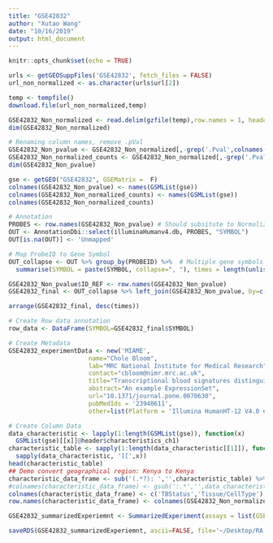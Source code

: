 ```yaml
---
title: "GSE42832"
author: "Xutao Wang"
date: "10/16/2019"
output: html_document
---
```


```r
knitr::opts_chunk$set(echo = TRUE)
```

```r
urls <- getGEOSuppFiles('GSE42832', fetch_files = FALSE)
url_non_normalized <- as.character(urls$url[2])

temp <- tempfile()
download.file(url_non_normalized,temp)

GSE42832_Non_normalized <- read.delim(gzfile(temp),row.names = 1, header = TRUE) %>% dplyr::select_if(~sum(!is.na(.)) > 0)
dim(GSE42832_Non_normalized)
```

```r
# Renaming column names, remove .pVal
GSE42832_Non_pvalue <- GSE42832_Non_normalized[,-grep('.Pval',colnames(GSE42832_Non_normalized))]
GSE42832_Non_normalized_counts <- GSE42832_Non_normalized[,-grep('.Pval',colnames(GSE42832_Non_normalized))]
dim(GSE42832_Non_pvalue)

gse <- getGEO("GSE42832", GSEMatrix =  F)
colnames(GSE42832_Non_pvalue) <- names(GSMList(gse))
colnames(GSE42832_Non_normalized_counts) <- names(GSMList(gse))
colnames(GSE42832_Non_normalized_counts)
```

```r
# Annotation
PROBES <- row.names(GSE42832_Non_pvalue) # Should subsitute to Normalized file???
OUT <- AnnotationDbi::select(illuminaHumanv4.db, PROBES, "SYMBOL")
OUT[is.na(OUT)] <- 'Unmapped'

# Map ProbeID to Gene Symbol 
OUT_collapse <- OUT %>% group_by(PROBEID) %>%  # Multiple gene symbols map to the same ProbeID
  summarise(SYMBOL = paste(SYMBOL, collapse=", "), times = length(unlist(strsplit(SYMBOL, ",")))) 

GSE42832_Non_pvalue$ID_REF <- row.names(GSE42832_Non_pvalue)
GSE42832_final <- OUT_collapse %>% left_join(GSE42832_Non_pvalue, by=c("PROBEID" = 'ID_REF')) %>% as_tibble()

arrange(GSE42832_final, desc(times))
```

```r
# Create Row data annotation
row_data <- DataFrame(SYMBOL=GSE42832_final$SYMBOL)

# Create Metadata
GSE42832_experimentData <- new('MIAME',
                      name="Chole Bloom",
                      lab="MRC National Institute for Medical Research",
                      contact="cbloom@nimr.mrc.ac.uk",
                      title="Transcriptional blood signatures distinguish pulmonary tuberculosis, pulmonary sarcoidosis, pneumonias and lung cancers.",
                      abstract="An example ExpressionSet",
                      url="10.1371/journal.pone.0070630",
                      pubMedIds = '23940611',
                      other=list(Platform = 'Illumina HumanHT-12 V4.0 expression beadchip'))

# Create Column Data
data_characteristic <- lapply(1:length(GSMList(gse)), function(x)  
  GSMList(gse)[[x]]@header$characteristics_ch1)
characteristic_table <- sapply(1:length(data_characteristic[[1]]), function(x) 
  sapply(data_characteristic, '[[',x)) 
head(characteristic_table)
## Demo convert geographical region: Kenya to Kenya
characteristic_data_frame <- sub('(.*?): ','',characteristic_table) %>% DataFrame();characteristic_data_frame
#colnames(characteristic_data_frame) <- gsub(':.*','',data_characteristic[[1]])
colnames(characteristic_data_frame) <- c('TBStatus','Tissue/CellType')
row.names(characteristic_data_frame) <- colnames(GSE42832_Non_normalized_counts)

GSE42832_summarizedExperiemnt <- SummarizedExperiment(assays = list(GSE42832_Non_normalized_counts= as.matrix(GSE42832_Non_normalized_counts)), colData = characteristic_data_frame, rowData = row_data, metadata = list(GSE42832_experimentData)); GSE42832_summarizedExperiemnt
```

```r
saveRDS(GSE42832_summarizedExperiemnt, ascii=FALSE, file='~/Desktop/RA work/build_TB_data/Signatures/Bloom/GSE42832/GSE42832_summarizedExperiemnt.RDS')
```